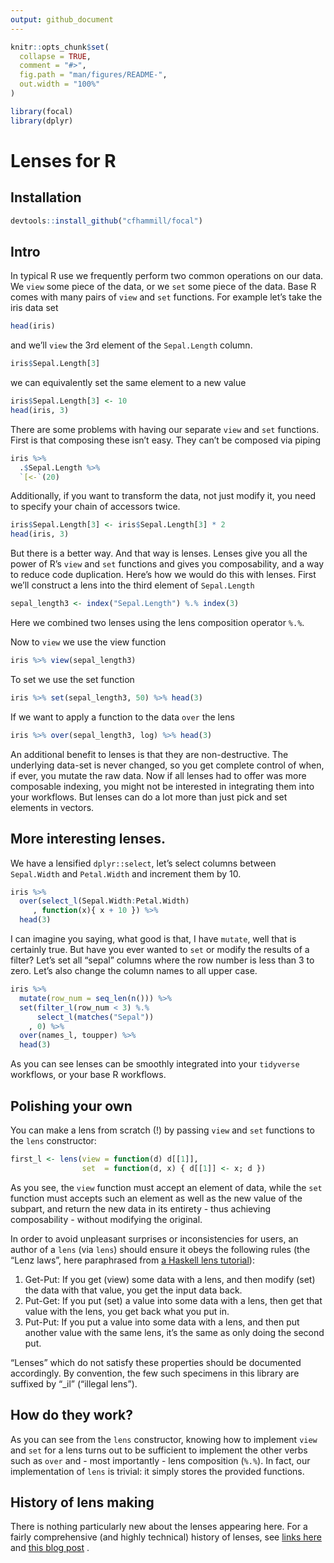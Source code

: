 ```yaml
---
output: github_document
---
```


<!-- README.md is generated from README.Rmd. Please edit that file -->

```r
knitr::opts_chunk$set(
  collapse = TRUE,
  comment = "#>",
  fig.path = "man/figures/README-",
  out.width = "100%"
)

library(focal)
library(dplyr)
```

# Lenses for R

## Installation

``` r
devtools::install_github("cfhammill/focal")
```

## Intro

In typical R use we frequently perform two common operations on our data.
We `view` some piece of the data, or we `set` some piece of the data. Base
R comes with many pairs of `view` and `set` functions. For example let's
take the iris data set

```r
head(iris)
```

and we'll `view` the 3rd element of the `Sepal.Length` column.

```r
iris$Sepal.Length[3]
```

we can equivalently set the same element to a new value

```r
iris$Sepal.Length[3] <- 10
head(iris, 3)
```

There are some problems with having our separate `view` and `set` functions.
First is that composing these isn't easy. They can't be composed via piping

```r
iris %>%
  .$Sepal.Length %>%
  `[<-`(20)
```

Additionally, if you want to transform the data, not just modify it, you need
to specify your chain of accessors twice.

```r
iris$Sepal.Length[3] <- iris$Sepal.Length[3] * 2
head(iris, 3)
```

But there is a better way. And that way is lenses. Lenses give you all the power
of R's `view` and `set` functions and gives you composability, and a way to reduce
code duplication. Here's how we would do this with lenses. First we'll construct
a lens into the third element of `Sepal.Length`

```r
sepal_length3 <- index("Sepal.Length") %.% index(3)
```

Here we combined two lenses using the lens composition operator `%.%`.

Now to `view` we use the view function

```r
iris %>% view(sepal_length3)
```

To set we use the set function

```r
iris %>% set(sepal_length3, 50) %>% head(3)
```

If we want to apply a function to the data `over` the lens

```r
iris %>% over(sepal_length3, log) %>% head(3)
```

An additional benefit to lenses is that they are non-destructive. The
underlying data-set is never changed, so you get complete control of
when, if ever, you mutate the raw data. Now if all lenses had to
offer was more composable indexing, you might not be interested in
integrating them into your workflows. But lenses can do a lot more
than just pick and set elements in vectors. 

## More interesting lenses.

We have a lensified `dplyr::select`, let's select columns between
`Sepal.Width` and `Petal.Width` and increment them by 10.

```r
iris %>%
  over(select_l(Sepal.Width:Petal.Width)
     , function(x){ x + 10 }) %>%
  head(3)
```

I can imagine you saying, what good is that, I have `mutate`, well
that is certainly true. But have you ever wanted to `set` or modify
the results of a filter? Let's set all "sepal" columns
where the row number is less than 3 to zero. Let's also change
the column names to all upper case.

```r
iris %>%
  mutate(row_num = seq_len(n())) %>%
  set(filter_l(row_num < 3) %.%
      select_l(matches("Sepal"))
    , 0) %>%
  over(names_l, toupper) %>%
  head(3)
```

As you can see lenses can be smoothly integrated into your `tidyverse`
workflows, or your base R workflows.

## Polishing your own

You can make a lens from scratch (!) by passing `view` and `set` functions to 
the `lens` constructor:

```r
first_l <- lens(view = function(d) d[[1]],
                set  = function(d, x) { d[[1]] <- x; d })
```

As you see, the `view` function must accept an element of data, while the `set`
function must accepts such an element as well as the new value of the subpart,
and return the new data in its entirety - thus achieving composability -
 without modifying the original.

In order to avoid unpleasant surprises or inconsistencies for users,
an author of a `lens` (via `lens`) should ensure it obeys the following
rules (the "Lenz laws", here paraphrased from [a Haskell lens tutorial](
www.schoolofhaskell.com/school/to-infinity-and-beyond/pick-of-the-week/a-little-lens-starter-tutorial)):

1. Get-Put: If you get (view) some data with a lens, and then
modify (set) the data with that value, you get the input data back.
2. Put-Get: If you put (set) a value into some data with a lens,
then get that value with the lens, you get back what you put in.
3. Put-Put: If you put a value into some data with a lens, and
then put another value with the same lens, it's the same as only
doing the second put.

"Lenses" which do not satisfy these properties should be documented accordingly.
By convention, the few such specimens in this library are suffixed by "_il" ("illegal lens").

## How do they work?

As you can see from the `lens` constructor, knowing how to implement `view` and `set`
for a lens turns out to be sufficient to implement the other verbs such as `over` and
- most importantly - lens composition (`%.%`).  In fact, our implementation of `lens` is trivial:
it simply stores the provided functions.

## History of lens making

There is nothing particularly new about the lenses appearing here.
For a fairly comprehensive (and highly technical) history of lenses, see
[links here](https://github.com/ekmett/lens/wiki/History-of-Lenses) and
[this blog post](https://julesh.com/2018/08/16/lenses-for-philosophers/) .
